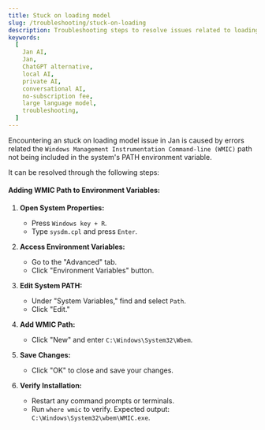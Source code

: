 ```yaml
---
title: Stuck on loading model
slug: /troubleshooting/stuck-on-loading
description: Troubleshooting steps to resolve issues related to loading model.
keywords:
  [
    Jan AI,
    Jan,
    ChatGPT alternative,
    local AI,
    private AI,
    conversational AI,
    no-subscription fee,
    large language model,
    troubleshooting,
  ]
---
```


Encountering an stuck on loading model issue in Jan is caused by errors related the `Windows Management Instrumentation Command-line (WMIC)` path not being included in the system's PATH environment variable.

It can be resolved through the following steps:

#### Adding WMIC Path to Environment Variables:

1. **Open System Properties:**
   - Press `Windows key + R`.
   - Type `sysdm.cpl` and press `Enter`.

2. **Access Environment Variables:**
   - Go to the "Advanced" tab.
   - Click "Environment Variables" button.

3. **Edit System PATH:**
   - Under "System Variables," find and select `Path`.
   - Click "Edit."

4. **Add WMIC Path:**
   - Click "New" and enter `C:\Windows\System32\Wbem`.

5. **Save Changes:**
   - Click "OK" to close and save your changes.

6. **Verify Installation:**
   - Restart any command prompts or terminals.
   - Run `where wmic` to verify. Expected output: `C:\Windows\System32\wbem\WMIC.exe`.